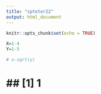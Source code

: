 ```yaml
---
title: "spteter22"
output: html_document
---
```


```r
knitr::opts_chunk$set(echo = TRUE)
```

```r
X=1-4
Y=1-5

# x-sqrt(y)
```

# ## [1] 1